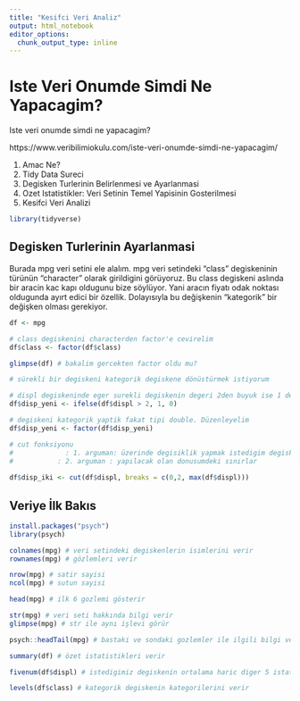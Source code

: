 ```yaml
---
title: "Kesifci Veri Analiz"
output: html_notebook
editor_options: 
  chunk_output_type: inline
---
```


# Iste Veri Onumde Simdi Ne Yapacagim?

Iste veri onumde simdi ne yapacagim?

https://www.veribilimiokulu.com/iste-veri-onumde-simdi-ne-yapacagim/

1. Amac Ne?
2. Tidy Data Sureci
3. Degisken Turlerinin Belirlenmesi ve Ayarlanmasi
4. Ozet Istatistikler: Veri Setinin Temel Yapisinin Gosterilmesi
5. Kesifci Veri Analizi

```r

library(tidyverse)

```

## Degisken Turlerinin Ayarlanmasi

Burada mpg veri setini ele alalım. mpg veri setindeki "class" degiskeninin türünün "character" olarak girildigini görüyoruz. Bu class degiskeni aslında bir aracin kac kapı oldugunu bize söylüyor. Yani aracın fiyatı odak noktası oldugunda ayırt edici bir özellik. Dolayısıyla bu değişkenin "kategorik" bir değişken olması gerekiyor.

```r

df <- mpg

# class degiskenini characterden factor'e cevirelim
df$class <- factor(df$class)

glimpse(df) # bakalim gercekten factor oldu mu?

# sürekli bir degiskeni kategorik degiskene dönüstürmek istiyorum

# displ degiskeninde eger surekli degiskenin degeri 2den buyuk ise 1 degilse 0 yap
df$disp_yeni <- ifelse(df$displ > 2, 1, 0)

# degiskeni kategorik yaptik fakat tipi double. Düzenleyelim
df$disp_yeni <- factor(df$disp_yeni)

# cut fonksiyonu 
#             : 1. arguman: üzerinde degisiklik yapmak istedigim degisken
#           : 2. arguman : yapılacak olan donusumdeki sınırlar
              
df$disp_iki <- cut(df$displ, breaks = c(0,2, max(df$displ)))
```

## Veriye İlk Bakıs

```r
install.packages("psych")
library(psych)
```


```r
colnames(mpg) # veri setindeki degiskenlerin isimlerini verir
rownames(mpg) # gözlemleri verir

nrow(mpg) # satir sayisi
ncol(mpg) # sutun sayisi

head(mpg) # ilk 6 gozlemi gösterir

str(mpg) # veri seti hakkında bilgi verir
glimpse(mpg) # str ile aynı işlevi görür

psych::headTail(mpg) # bastaki ve sondaki gozlemler ile ilgili bilgi verir

summary(df) # özet istatistikleri verir

fivenum(df$displ) # istedigimiz degiskenin ortalama haric diger 5 istatistik bilgisini verir

levels(df$class) # kategorik degiskenin kategorilerini verir

```

